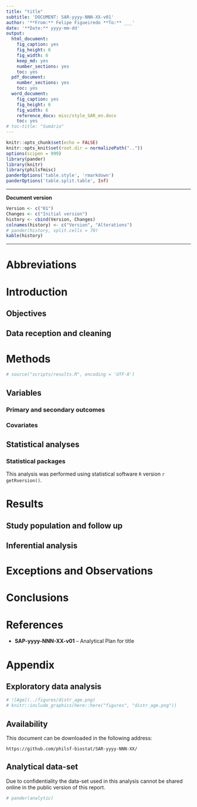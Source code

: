 ```yaml
---
title: "title"
subtitle: 'DOCUMENT: SAR-yyyy-NNN-XX-v01'
author: '**From:** Felipe Figueiredo **To:** ___'
date: '**Date:** yyyy-mm-dd'
output:
  html_document:
    fig_caption: yes
    fig_height: 6
    fig_width: 6
    keep_md: yes
    number_sections: yes
    toc: yes
  pdf_document:
    number_sections: yes
    toc: yes
  word_document:
    fig_caption: yes
    fig_height: 6
    fig_width: 6
    reference_docx: misc/style_SAR_en.docx
    toc: yes
# toc-title: "Sumário"
---
```


```r
knitr::opts_chunk$set(echo = FALSE)
knitr::opts_knit$set(root.dir = normalizePath(".."))
options(scipen = 999)
library(pander)
library(knitr)
library(philsfmisc)
panderOptions('table.style', 'rmarkdown')
panderOptions('table.split.table', Inf)
```

---

**Document version**

```r
Version <- c("01")
Changes <- c("Initial version")
history <- cbind(Version, Changes)
colnames(history) <- c("Version", "Alterations")
# pander(history, split.cells = 70)
kable(history)
```

---

<!-- # Assinaturas -->

<!-- ```{r, echo=FALSE} -->
<!-- sig.field <- "__________________________" -->
<!-- date.field <- "_____________" -->
<!-- Stat <- c("Elaborador", "Nome", "Função", sig.field, date.field) -->
<!-- Reviewer <- c("Revisado por", "", "", sig.field, date.field) -->
<!-- Approver <- c("Verificado por", "", "", sig.field, date.field) -->
<!-- Final.Approver <- c("Aprovação final", "", "", sig.field, date.field) -->

<!-- sigs <- rbind( -->
<!--   Stat -->
<!--   , Reviewer -->
<!--   , Approver -->
<!--   , Final.Approver -->
<!--   ) -->
<!-- rownames(sigs) <- NULL -->
<!-- colnames(sigs) <- c("Papel", "Nome", "Função", "Assinatura", "Data") -->

<!-- # pander(sigs, split.cells = c(9, 14, 14, 16, 8), split.table = Inf) -->
<!-- kable(sigs) -->
<!-- ``` -->

# Abbreviations

# Introduction

## Objectives

## Data reception and cleaning

# Methods

```r
# source("scripts/results.R", encoding = 'UTF-8')
```

## Variables

### Primary and secondary outcomes

### Covariates

## Statistical analyses

### Statistical packages

This analysis was performed using statistical software `R` version `r getRversion()`.

# Results

## Study population and follow up

## Inferential analysis

# Exceptions and Observations

# Conclusions

# References

- **SAP-yyyy-NNN-XX-v01** -- Analytical Plan for title
<!-- - Cohen, J. (1988). Statistical power analysis for the behavioral sciences (2nd Ed.). New York: Routledge. -->

# Appendix

## Exploratory data analysis

```r
# ![Age](../figures/distr_age.png)
# knitr::include_graphics(here::here("figures", "distr_age.png"))
```

## Availability

This document can be downloaded in the following address:

`https://github.com/philsf-biostat/SAR-yyyy-NNN-XX/`

## Analytical data-set

Due to confidentiality the data-set used in this analysis cannot be shared online in the public version of this report.

```r
# pander(analytic)
```
